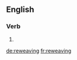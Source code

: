 ==English==

===Verb===
{{head|en}}

# {{present participle of|reweave}}

[[de:reweaving]]
[[fr:reweaving]]